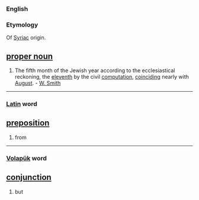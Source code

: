 === English ===
===Etymology===
Of [[Syriac]] origin.
== [[proper noun]] ==
#The fifth month of the Jewish year according to the ecclesiastical reckoning, the [[eleventh]] by the civil [[computation]], [[coinciding]] nearly with [[August]]. - [[W. Smith]]
----
=== [[Latin]] word ===
== [[preposition]] ==
#from
----
=== [[Volapük]] word ===
== [[conjunction]] ==
#but